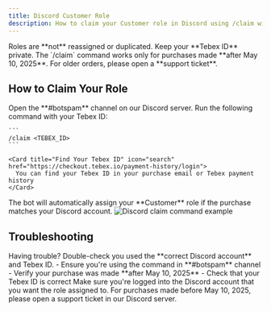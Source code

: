 ```yaml
---
title: Discord Customer Role
description: How to claim your Customer role in Discord using /claim with your Tebex ID
---
```


<Info>
  Roles are **not** reassigned or duplicated. Keep your **Tebex ID** private.
</Info>

<Warning>
  The `/claim` command works only for purchases made **after May 10, 2025**. For older orders, please open a **support ticket**.
</Warning>

## How to Claim Your Role

<Steps>
  <Step title="Navigate to Discord Channel">
    Open the **#botspam** channel on our Discord server.
  </Step>

  <Step title="Use the Claim Command">
    Run the following command with your Tebex ID:

    ```
    /claim <TEBEX_ID>
    ```

    <Card title="Find Your Tebex ID" icon="search" href="https://checkout.tebex.io/payment-history/login">
      You can find your Tebex ID in your purchase email or Tebex payment history
    </Card>
  </Step>

  <Step title="Receive Your Role">
    The bot will automatically assign your **Customer** role if the purchase matches your Discord account.
  </Step>
</Steps>

<Frame>
  <img
    src="https://docs.roadshop.org/~gitbook/image?url=https%3A%2F%2F284060423-files.gitbook.io%2F%7E%2Ffiles%2Fv0%2Fb%2Fgitbook-x-prod.appspot.com%2Fo%2Fspaces%252F9nk3u2fvDPBGM8TrCd0N%252Fuploads%252FIfG2j3xCk4ZQD3l0amMb%252Fimaewdewge.png%3Falt%3Dmedia%26token%3D688dec0b-2c45-42ce-8c86-93a1164426b0&width=768&dpr=1&quality=100&sign=a1fd3cbd&sv=2"
    alt="Discord claim command example"
    className="rounded-lg"
  />
</Frame>

## Troubleshooting

<Tip>
  Having trouble? Double-check you used the **correct Discord account** and Tebex ID.
</Tip>

<AccordionGroup>
  <Accordion title="Command Not Working" icon="alert-triangle">
    - Ensure you're using the command in **#botspam** channel
    - Verify your purchase was made **after May 10, 2025**
    - Check that your Tebex ID is correct
  </Accordion>

  <Accordion title="Wrong Discord Account" icon="user">
    Make sure you're logged into the Discord account that you want the role assigned to.
  </Accordion>

  <Accordion title="Older Purchases" icon="calendar">
    For purchases made before May 10, 2025, please open a support ticket in our Discord server.
  </Accordion>
</AccordionGroup>
